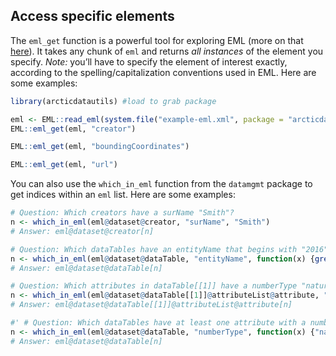 ## Access specific elements
The `eml_get` function is a powerful tool for exploring EML (more on that [here](https://cran.rstudio.com/web/packages/EML/vignettes/parsing-EML.html)). It takes any chunk of `eml` and returns _all instances_ of the element you specify. _Note:_ you'll have to specify the element of interest exactly, according to the spelling/capitalization conventions used in EML. Here are some examples:

```r
library(arcticdatautils) #load to grab package
```

```r
eml <- EML::read_eml(system.file("example-eml.xml", package = "arcticdatautils"))
EML::eml_get(eml, "creator")
```

```r
EML::eml_get(eml, "boundingCoordinates")
```

```r
EML::eml_get(eml, "url")
```

You can also use the `which_in_eml` function from the `datamgmt` package to get indices within an `eml` list. Here are some examples:

```r
# Question: Which creators have a surName "Smith"?
n <- which_in_eml(eml@dataset@creator, "surName", "Smith")
# Answer: eml@dataset@creator[n]

# Question: Which dataTables have an entityName that begins with "2016"
n <- which_in_eml(eml@dataset@dataTable, "entityName", function(x) {grepl("^2016", x)})
# Answer: eml@dataset@dataTable[n]

# Question: Which attributes in dataTable[[1]] have a numberType "natural"?
n <- which_in_eml(eml@dataset@dataTable[[1]]@attributeList@attribute, "numberType", "natural")
# Answer: eml@dataset@dataTable[[1]]@attributeList@attribute[n]

#' # Question: Which dataTables have at least one attribute with a numberType "natural"?
n <- which_in_eml(eml@dataset@dataTable, "numberType", function(x) {"natural" %in% x})
# Answer: eml@dataset@dataTable[n]
```
